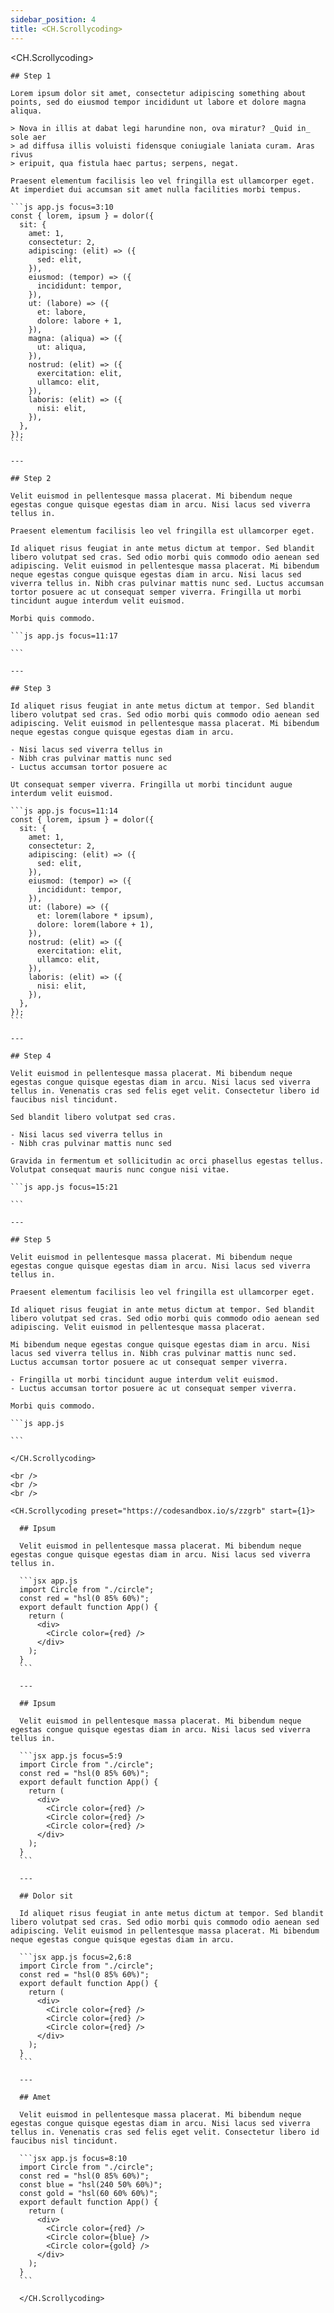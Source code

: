 ```yaml
---
sidebar_position: 4
title: <CH.Scrollycoding>
---
```


<CH.Scrollycoding>
  
    ## Step 1
    
    Lorem ipsum dolor sit amet, consectetur adipiscing something about points, sed do eiusmod tempor incididunt ut labore et dolore magna aliqua.
    
    > Nova in illis at dabat legi harundine non, ova miratur? _Quid in_ sole aer
    > ad diffusa illis voluisti fidensque coniugiale laniata curam. Aras rivus
    > eripuit, qua fistula haec partus; serpens, negat.
    
    Praesent elementum facilisis leo vel fringilla est ullamcorper eget. At imperdiet dui accumsan sit amet nulla facilities morbi tempus.
    
    ```js app.js focus=3:10
    const { lorem, ipsum } = dolor({
      sit: {
        amet: 1,
        consectetur: 2,
        adipiscing: (elit) => ({
          sed: elit,
        }),
        eiusmod: (tempor) => ({
          incididunt: tempor,
        }),
        ut: (labore) => ({
          et: labore,
          dolore: labore + 1,
        }),
        magna: (aliqua) => ({
          ut: aliqua,
        }),
        nostrud: (elit) => ({
          exercitation: elit,
          ullamco: elit,
        }),
        laboris: (elit) => ({
          nisi: elit,
        }),
      },
    });
    ```
    
    ---
    
    ## Step 2
    
    Velit euismod in pellentesque massa placerat. Mi bibendum neque egestas congue quisque egestas diam in arcu. Nisi lacus sed viverra tellus in.
    
    Praesent elementum facilisis leo vel fringilla est ullamcorper eget.
    
    Id aliquet risus feugiat in ante metus dictum at tempor. Sed blandit libero volutpat sed cras. Sed odio morbi quis commodo odio aenean sed adipiscing. Velit euismod in pellentesque massa placerat. Mi bibendum neque egestas congue quisque egestas diam in arcu. Nisi lacus sed viverra tellus in. Nibh cras pulvinar mattis nunc sed. Luctus accumsan tortor posuere ac ut consequat semper viverra. Fringilla ut morbi tincidunt augue interdum velit euismod.
    
    Morbi quis commodo.
    
    ```js app.js focus=11:17
    
    ```
    
    ---
    
    ## Step 3
    
    Id aliquet risus feugiat in ante metus dictum at tempor. Sed blandit libero volutpat sed cras. Sed odio morbi quis commodo odio aenean sed adipiscing. Velit euismod in pellentesque massa placerat. Mi bibendum neque egestas congue quisque egestas diam in arcu.
    
    - Nisi lacus sed viverra tellus in
    - Nibh cras pulvinar mattis nunc sed
    - Luctus accumsan tortor posuere ac
    
    Ut consequat semper viverra. Fringilla ut morbi tincidunt augue interdum velit euismod.
    
    ```js app.js focus=11:14
    const { lorem, ipsum } = dolor({
      sit: {
        amet: 1,
        consectetur: 2,
        adipiscing: (elit) => ({
          sed: elit,
        }),
        eiusmod: (tempor) => ({
          incididunt: tempor,
        }),
        ut: (labore) => ({
          et: lorem(labore * ipsum),
          dolore: lorem(labore + 1),
        }),
        nostrud: (elit) => ({
          exercitation: elit,
          ullamco: elit,
        }),
        laboris: (elit) => ({
          nisi: elit,
        }),
      },
    });
    ```
    
    ---
    
    ## Step 4
    
    Velit euismod in pellentesque massa placerat. Mi bibendum neque egestas congue quisque egestas diam in arcu. Nisi lacus sed viverra tellus in. Venenatis cras sed felis eget velit. Consectetur libero id faucibus nisl tincidunt.
    
    Sed blandit libero volutpat sed cras.
    
    - Nisi lacus sed viverra tellus in
    - Nibh cras pulvinar mattis nunc sed
    
    Gravida in fermentum et sollicitudin ac orci phasellus egestas tellus. Volutpat consequat mauris nunc congue nisi vitae.
    
    ```js app.js focus=15:21
    
    ```
    
    ---
    
    ## Step 5
    
    Velit euismod in pellentesque massa placerat. Mi bibendum neque egestas congue quisque egestas diam in arcu. Nisi lacus sed viverra tellus in.
    
    Praesent elementum facilisis leo vel fringilla est ullamcorper eget.
    
    Id aliquet risus feugiat in ante metus dictum at tempor. Sed blandit libero volutpat sed cras. Sed odio morbi quis commodo odio aenean sed adipiscing. Velit euismod in pellentesque massa placerat.
    
    Mi bibendum neque egestas congue quisque egestas diam in arcu. Nisi lacus sed viverra tellus in. Nibh cras pulvinar mattis nunc sed. Luctus accumsan tortor posuere ac ut consequat semper viverra.
    
    - Fringilla ut morbi tincidunt augue interdum velit euismod.
    - Luctus accumsan tortor posuere ac ut consequat semper viverra.
    
    Morbi quis commodo.
    
    ```js app.js
    
    ```
    
    </CH.Scrollycoding>

    <br />
    <br />
    <br />

    <CH.Scrollycoding preset="https://codesandbox.io/s/zzgrb" start={1}>

      ## Ipsum
      
      Velit euismod in pellentesque massa placerat. Mi bibendum neque egestas congue quisque egestas diam in arcu. Nisi lacus sed viverra tellus in.
            
      ```jsx app.js
      import Circle from "./circle";
      const red = "hsl(0 85% 60%)";
      export default function App() {
        return (
          <div>
            <Circle color={red} />
          </div>
        );
      }
      ```
      
      ---
      
      ## Ipsum
      
      Velit euismod in pellentesque massa placerat. Mi bibendum neque egestas congue quisque egestas diam in arcu. Nisi lacus sed viverra tellus in.
      
      ```jsx app.js focus=5:9
      import Circle from "./circle";
      const red = "hsl(0 85% 60%)";
      export default function App() {
        return (
          <div>
            <Circle color={red} />
            <Circle color={red} />
            <Circle color={red} />
          </div>
        );
      }
      ```
      
      ---
      
      ## Dolor sit
      
      Id aliquet risus feugiat in ante metus dictum at tempor. Sed blandit libero volutpat sed cras. Sed odio morbi quis commodo odio aenean sed adipiscing. Velit euismod in pellentesque massa placerat. Mi bibendum neque egestas congue quisque egestas diam in arcu.
      
      ```jsx app.js focus=2,6:8
      import Circle from "./circle";
      const red = "hsl(0 85% 60%)";
      export default function App() {
        return (
          <div>
            <Circle color={red} />
            <Circle color={red} />
            <Circle color={red} />
          </div>
        );
      }
      ```
      
      ---
      
      ## Amet
      
      Velit euismod in pellentesque massa placerat. Mi bibendum neque egestas congue quisque egestas diam in arcu. Nisi lacus sed viverra tellus in. Venenatis cras sed felis eget velit. Consectetur libero id faucibus nisl tincidunt.
      
      ```jsx app.js focus=8:10
      import Circle from "./circle";
      const red = "hsl(0 85% 60%)";
      const blue = "hsl(240 50% 60%)";
      const gold = "hsl(60 60% 60%)";
      export default function App() {
        return (
          <div>
            <Circle color={red} />
            <Circle color={blue} />
            <Circle color={gold} />
          </div>
        );
      }
      ```
      
      </CH.Scrollycoding>
      
  